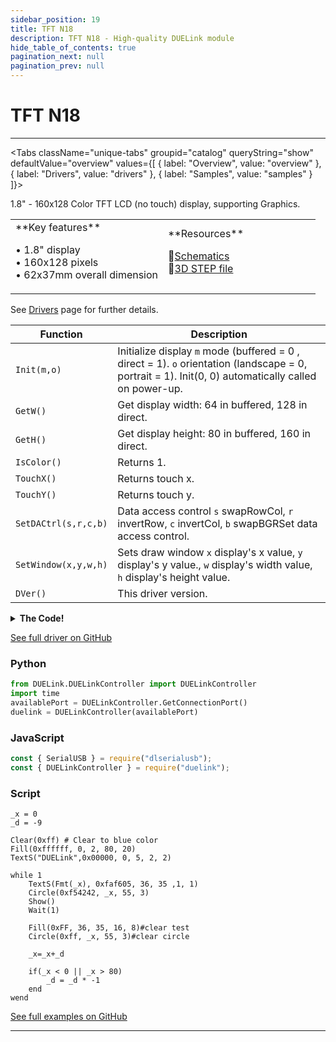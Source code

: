 ```yaml
---
sidebar_position: 19
title: TFT N18
description: TFT N18 - High-quality DUELink module
hide_table_of_contents: true
pagination_next: null
pagination_prev: null
---
```



# TFT N18

<ImageSection 
  product="dtftn18-b"
  tagline="1.8"
/>

---

<Tabs className="unique-tabs" groupid="catalog" queryString="show" defaultValue="overview"
  values={[
    {
        label: "Overview",
        value: "overview"
    },
    {
        label: "Drivers",
        value: "drivers"
    },
    {
        label: "Samples",
        value: "samples"
    }
]}>

<TabItem value="overview">

1.8" - 160x128 Color TFT LCD (no touch) display, supporting Graphics.

<table><td width='50%'>
**Key features**

• 1.8" display<br/>
• 160x128 pixels<br/>
• 62x37mm overall dimension<br/>

</td><td width='50%'>
**Resources**
 
📄<a href="/sch/gdl-dtftn18-b.pdf" download>Schematics</a><br/>
🔩<a href="/3d/gdl-dtftn18-b.step" download>3D STEP file</a><br/>
</td></table>

</TabItem>

<TabItem value="drivers">

See [Drivers](/docs/engine/drivers) page for further details.

| Function | Description |
|----------|-------------|
| `Init(m,o)` | Initialize display `m` mode (buffered = 0 , direct = 1). `o` orientation (landscape = 0, portrait = 1). Init(0, 0) automatically called on power-up. |
| `GetW()` | Get display width: 64 in buffered, 128 in direct. |
| `GetH()` | Get display height: 80 in buffered, 160 in direct. |
| `IsColor()` | Returns 1. |
| `TouchX()` | Returns touch x. |
| `TouchY()` | Returns touch y. |
| `SetDACtrl(s,r,c,b)` | Data access control `s` swapRowCol, `r` invertRow, `c` invertCol, `b` swapBGRSet data access control. |
| `SetWindow(x,y,w,h)` | Sets draw window `x` display's x value, `y` display's y value., `w` display's width value, `h` display's height value. |
| `DVer()` | This driver version. |
<details>
<summary><strong>The Code!</strong></summary>

**TFT N18 Driver**

```batch
##### TFT N18 Driver #####

fn DVer()
    return 1.0
fend

# 16 sel pin 
# 17 reg sel pin
 
_m = 0 # 0: buffered, 1: direct mode
_p = 0 # 0: landscape, 1: portrait
 
dim b1[2]
 
fn Init(m, p)
    SpiCfg(0, 24000)
    _m = m
    _p = p
 
    If m = 0 # buffered
        GfxCfg(2, {16,17},GetW(),GetH(), 2)
 
    else # direct
        GfxCfg(2,{16,17},GetW(),GetH(), 0)
    end
 
    DWrite(16, 1)#deselect
    DWrite(9,0)#reset
    Wait(10)
    DWrite(9,1)#reset
    Wait(120)
    DWrite(8,1)# backlight
    LcdCmd(0x11,[])
    Wait(120)
 
    LcdCmd(0xb1,[0x01,0x2C,0x2D])
    LcdCmd(0xb2,[0x01,0x2C,0x2D])
    LcdCmd(0xb3,[0x01,0x2C,0x2D,0x01,0x2C,0x2D])
    LcdCmd(0xb4,[0x07])
    LcdCmd(0xc0,[0xa2,0x02,0x84])
    LcdCmd(0xc1,[0xC5])
    LcdCmd(0xc2,[0x0a,0x00])
    LcdCmd(0xc3,[0x8a,0x2a])
    LcdCmd(0xc4,[0x8a,0xee])
    LcdCmd(0xc5,[0x0E])
    LcdCmd(0x36,[0xc0])
    LcdCmd(0xE0,[0x0f,0x1a,0xf,0x18,0x2f,0x28,0x20,0x22,0x1f,0x1b,0x23,0x37,0,7,2,0x10])
    LcdCmd(0xE1,[0xf,0x1b,0xf,0x17,0x33,0x2c,0x29,0x2e,0x30,0x30,0x39,0x3f,0,7,3,0x10])    
    LcdCmd(0x2A,[0,0,0,0x7f])
    LcdCmd(0x2b,[0,0,0,0x9f])
    LcdCmd(0xf0,[1])
    LcdCmd(0xf6,[0])
    LcdCmd(0x3A,[0x05])
    Wait(120)
    
    if (_p = 0)
        SetDACtrl(1,0,1,0)
        SetWindow(0,0,160,128)
    else
        # SetDACtrl(1,0,1,0)
        SetWindow(0,0,128,160)
    end
    
    LcdCmd(0x29,[])
    
    Clear(0)
    Fill(0xFF0000, 18, 18, 45, 24)
    Fill(0xFFFF00, 18, 20, 45, 20)
    TextS("DUELink",0,21,23,1,2)
    Show()
    
fend
 
fn LcdCmd(c, b1)
    DWrite(16, 0)#select
    DWrite(17, 0)#LcdCmd
    SpiWr(c)
    DWrite(17, 1)#data
    for i in Range(Len(b1))
        SpiWr(b1[i])
    next
    DWrite(16, 1)#deselect
fend
 
fn IsColor()
    return 1
fend
 
fn GetH()
    if _m = 0
        if (_p = 1)
            return 80
        else 
            return 64
        end    
    else
        if (_p = 1)
            return 160
        else 
            return 128
        end
    end
fend
 
fn GetW()
    if _m = 0
        if (_p = 1)
            return 64
        else 
            return 80
        end    
    else
        if (_p = 1)
            return 128
        else 
            return 160
        end
    end
fend


fn SetDACtrl(s,r,c,b)
    v = 0
    
    if b = 1
        v = v | (1<<3)
    end
    
    if s = 1
        v = v | (1<<5)
    end
    
    if c = 1
        v = v | (1<<6)
    end
    
    if r = 1
        v = v | (1<<7)
    end
    
    LcdCmd(0x36, [v])
fend

fn SetWindow(x,y,w,h)
    e = x + w
    
    LcdCmd(0x2A, [x>> 8, x, e >> 8, e])
    
    e = y + h
    
    LcdCmd(0x2B, [y>> 8, y, e >> 8, e])
    
    LcdCmd(0x2c, [])
fend
 
Init(0, 0)

#########################

```

</details>

[See full driver on GitHub](https://github.com/ghi-electronics/duelink-website/tree/main/static/code/drivers)

</TabItem>

<TabItem value="samples">

### Python

```python
from DUELink.DUELinkController import DUELinkController
import time
availablePort = DUELinkController.GetConnectionPort()
duelink = DUELinkController(availablePort)
```

### JavaScript

```javascript
const { SerialUSB } = require("dlserialusb");
const { DUELinkController } = require("duelink");
```

### Script

```batch
_x = 0
_d = -9

Clear(0xff) # Clear to blue color
Fill(0xffffff, 0, 2, 80, 20)
TextS("DUELink",0x00000, 0, 5, 2, 2)
    
while 1
    TextS(Fmt(_x), 0xfaf605, 36, 35 ,1, 1)
    Circle(0xf54242, _x, 55, 3) 
    Show()
    Wait(1)
    
    Fill(0xFF, 36, 35, 16, 8)#clear test
    Circle(0xff, _x, 55, 3)#clear circle
    
    _x=_x+_d

    if(_x < 0 || _x > 80)
        _d = _d * -1
    end   
wend 
```

[See full examples on GitHub](https://github.com/ghi-electronics/duelink-website/tree/main/static/code/samples)

</TabItem>

</Tabs>

---

<OrderSection
    product="DUELink TFT N18"
    partnumber="GDL-DTFTN18-B"
    price="$0.00"
/>
